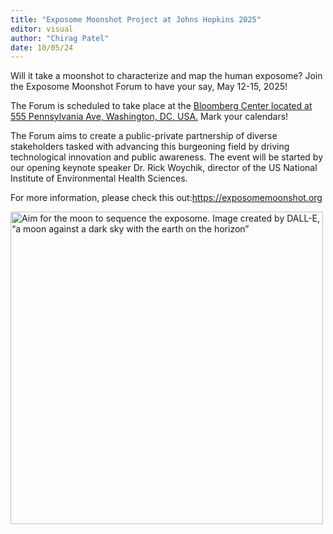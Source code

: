 ```yaml
---
title: "Exposome Moonshot Project at Johns Hopkins 2025"
editor: visual
author: "Chirag Patel"
date: 10/05/24
---
```


Will it take a moonshot to characterize and map the human exposome? Join the Exposome Moonshot Forum to have your say, May 12-15, 2025!

The Forum is scheduled to take place at the [Bloomberg Center located at 555 Pennsylvania Ave, Washington, DC, USA.](https://washingtondc.jhu.edu/bloomberg-center/ "Bloomberg") Mark your calendars!

The Forum aims to create a public-private partnership of diverse stakeholders tasked with advancing this burgeoning field by driving technological innovation and public awareness. The event will be started by our opening keynote speaker Dr. Rick Woychik, director of the US National Institute of Environmental Health Sciences.

For more information, please check this out:<https://exposomemoonshot.org>

[![Aim for the moon to sequence the exposome. Image created by DALL-E, "a moon against a dark sky with the earth on the horizon"
](moonshot.jpg){width="500"}](https://exposomemoonshot.org)
